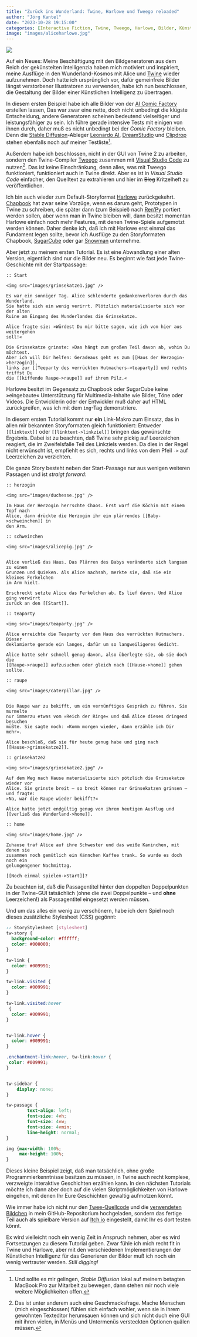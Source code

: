 ```yaml
---
title: "Zurück ins Wunderland: Twine, Harlowe und Tweego reloaded"
author: "Jörg Kantel"
date: "2023-10-28 19:15:00"
categories: [Interactive Fiction, Twine, Tweego, Harlowe, Bilder, Künstliche Intelligenz]
image: "images/aliceharlowe.jpg"
---
```


[![](images/aliceharlowe-b.jpg)](https://www.flickr.com/photos/schockwellenreiter/53291151422/)

Auf ein Neues: Meine Beschäftigung mit den Bildgeneratoren aus dem Reich der gekünstelten Intelligenzia haben mich motiviert und inspiriert, meine Ausflüge in den Wunderland-Kosmos mit Alice und [Twine](http://cognitiones.kantel-chaos-team.de/multimedia/spieleprogrammierung/twine2.html) wieder aufzunehmen. Doch hatte ich ursprünglich vor, dafür gemeinfreie Bilder längst verstorbener Illustratoren zu verwenden, habe ich nun beschlossen, die Gestaltung der Bilder einer Künstlichen Intelligenz zu übertragen.

In diesem ersten Beispiel habe ich alle Bilder von der [AI Comic Factory](http://cognitiones.kantel-chaos-team.de/multimedia/computergraphik/comicfactory.html) erstellen lassen, Das war zwar eine nette, doch nicht unbedingt die klügste Entscheidung, andere Generatoren scheinen bedeutend vielseitiger und leistungsfähiger zu sein. Ich führe gerade intensive Tests mit einigen von ihnen durch, daher muß es nicht unbedingt bei der *Comic Factory* bleiben. Denn die [Stable Diffusion](http://cognitiones.kantel-chaos-team.de/technikgeschichte/rechnerundnetze/stablediffusion.html)-Ableger [Leonardo AI](http://cognitiones.kantel-chaos-team.de/multimedia/computergraphik/computergraphik.html), [DreamStudio](https://beta.dreamstudio.ai/generate) und [Clipdrop](https://clipdrop.co/) stehen ebenfalls noch auf meiner Testliste[^1].

[^1]: Und sollte es mir gelingen, *Stable Diffusion* lokal auf meinem betagten MacBook Pro zur Mitarbeit zu bewegen, dann stehen mir noch viele weitere Möglichkeiten offen.

Außerdem habe ich beschlossen, nicht in der GUI von Twine&nbsp;2 zu arbeiten, sondern den Twine-Compiler [Tweego](https://clipdrop.co/) zusammen mit [Visual Studio Code](http://cognitiones.kantel-chaos-team.de/produktivitaet/visualstudiocode.html) zu nutzen[^2]. Das ist keine Einschränkung, denn alles, was mit Tweego funktioniert, funktioniert auch in Twine direkt. Aber es ist in *Visual Studio Code* einfacher, den Quelltext zu extrahieren und hier im ~~Blog~~ Kritzelheft zu veröffentlichen.

[^2]: Das ist unter anderem auch eine Geschmacksfrage. Mache Menschen (mich eingeschlossen) fühlen sich einfach wohler, wenn sie in ihrem gewohnten Texteditor herumsauen können und sich nicht duch eine GUI mit ihren vielen, in Menüs und Untermenüs versteckten Optionen quälen müssen.

Ich bin auch wieder zum Default-Storyformat [Harlowe](http://twine2.neocities.org/) zurückgekehrt. [Chapbook](https://klembot.github.io/chapbook/guide/) hat zwar seine Vorzüge, wenn es darum geht, Prototypen in Twine zu schreiben, die später dann (zum Beispiel) nach [Ren'Py](http://cognitiones.kantel-chaos-team.de/multimedia/spieleprogrammierung/renpy.html) portiert werden sollen, aber wenn man in Twine bleiben will, dann besitzt momentan Harlowe einfach noch mehr Features, mit denen Twine-Spiele aufgemotzt werden können. Daher denke ich, daß ich mit Harlowe erst einmal das Fundament legen sollte, bevor ich Ausflüge zu den Storyformaten Chapbook, [SugarCube](https://www.motoslave.net/sugarcube/2/docs/) oder gar [Snowman](https://bitbucket.org/klembot/snowman-2) unternehme.

Aber jetzt zu meinem ersten Tutorial. Es ist eine Abwandlung einer alten Version, eigentlich sind nur die Bilder neu. Es beginnt wie fast jede Twine-Geschichte mit der Startpassage:

~~~twee
:: Start 

<img src="images/grinsekatze1.jpg" />

Es war ein sonniger Tag. Alice schlenderte gedankenverloren durch das Wunderland.
Sie hatte sich ein wenig verirrt. Plötzlich materialisierte sich vor der alten
Ruine am Eingang des Wunderlandes die Grinsekatze.

Alice fragte sie: »Würdest Du mir bitte sagen, wie ich von hier aus weitergehen
soll!«

Die Grinsekatze grinste: »Das hängt zum großen Teil davon ab, wohin Du möchtest.
Aber ich will Dir helfen: Geradeaus geht es zum [[Haus der Herzogin->herzogin]],
links zur [[Teeparty des verrückten Hutmachers->teaparty]] und rechts triffst Du
die [[kiffende Raupe->raupe]] auf ihrem Pilz.«
~~~

Harlowe besitzt im Gegensatz zu Chapbook oder SugarCube keine »eingebaute« Unterstützung für Multimedia-Inhalte wie Bilder, Töne oder Videos. Die Entwicklerin oder der Entwickler muß daher auf HTML zurückgreifen, was ich mit dem `img`-Tag demonstriere.

In diesem ersten Tutorial kommt nur **ein** Link-Makro zum Einsatz, das in allen mir bekannten Storyformaten gleich funktioniert: Entweder `[[linktext]]` oder `[[linktext->linkziel]]` bringen das gewünschte Ergebnis. Dabei ist zu beachten, daß Twine sehr pickig auf Leerzeichen reagiert, die im Zweifelsfalle Teil des Linkziels werden. Da dies in der Regel nicht erwünscht ist, empfiehlt es sich, rechts und links von dem Pfeil `->` auf Leerzeichen zu verzichten.

Die ganze Story besteht neben der Start-Passage nur aus wenigen weiteren Passagen und ist *straigt forward*:

~~~twee
:: herzogin

<img src="images/duchesse.jpg" />

Im Haus der Herzogin herrschte Chaos. Erst warf die Köchin mit einem Topf nach
Alice, dann drückte die Herzogin ihr ein plärrendes [[Baby->schweinchen]] in
den Arm.

:: schweinchen

<img src="images/alicepig.jpg" />


Alice verließ das Haus. Das Plärren des Babys veränderte sich langsam zu einem
Grunzen und Quieken. Als Alice nachsah, merkte sie, daß sie ein kleines Ferkelchen
im Arm hielt.

Erschreckt setzte Alice das Ferkelchen ab. Es lief davon. Und Alice ging verwirrt
zurück an den [[Start]].

:: teaparty

<img src="images/teaparty.jpg" />

Alice erreichte die Teaparty vor dem Haus des verrückten Hutmachers. Dieser
deklamierte gerade ein langes, dafür um so langweiligeres Gedicht.

Alice hatte sehr schnell genug davon, also überlegte sie, ob sie doch die
[[Raupe->raupe]] aufzusuchen oder gleich nach [[Hause->home]] gehen sollte.

:: raupe

<img src="images/caterpillar.jpg" />


Die Raupe war zu bekifft, um ein vernünftiges Gespräch zu führen. Sie murmelte
nur immerzu etwas vom »Reich der Ringe« und daß Alice dieses dringend besuchen
müßte. Sie sagte noch: »Komm morgen wieder, dann erzähle ich Dir mehr«.

Alice beschloß, daß sie für heute genug habe und ging nach
[[Hause->grinsekatze2]].

:: grinsekatze2

<img src="images/grinsekatze2.jpg" />

Auf dem Weg nach Hause materialisierte sich pötzlich die Grinsekatze wieder vor
Alice. Sie grinste breit – so breit können nur Grinsekatzen grinsen – und fragte:
»Na, war die Raupe wieder bekifft?«

Alice hatte jetzt endgültig genug von ihrem heutigen Ausflug und
[[verließ das Wunderland->home]].

:: home

<img src="images/home.jpg" />

Zuhause traf Alice auf ihre Schwester und das weiße Kaninchen, mit denen sie
zusammen noch gemütlich ein Kännchen Kaffee trank. So wurde es doch noch ein
gelungengener Nachmittag.

[[Noch einmal spielen->Start]]?
~~~

Zu beachten ist, daß die Passagentitel hinter den doppelten Doppelpunkten in der Twine-GUI tatsächlich (ohne die zwei Doppelpunkte -- und **ohne** Leerzeichen!) als Passagentitel eingesetzt werden müssen.

Und um das alles ein wenig zu verschönern, habe ich dem Spiel noch dieses zusätzliche Stylesheet (CSS) gegönnt:

~~~css
:: StoryStylesheet [stylesheet]
tw-story {
  background-color: #ffffff;
  color: #000000;
}

tw-link {
  color: #009991;
}

tw-link.visited {
  color: #009991;
}

tw-link.visited:hover 
 {
  color: #009991;
}


tw-link.hover {
  color: #009991;
}

.enchantment-link:hover, tw-link:hover {
 color: #009991;
}


tw-sidebar {
	display: none;
}

tw-passage {
        text-align: left; 
        font-size: 4vh;
        font-size: 4vw;
        font-size: 4vmin;
        line-height: normal;
}

img {max-width: 100%;
     max-height: 100%;
}
~~~

Dieses kleine Beispiel zeigt, daß man tatsächlich, ohne große Programmierkenntnisse besitzen zu müssen, in Twine auch recht komplexe, verzweigte interaktive Geschichten erzählen kann. In den nächsten Tutorials möchte ich dann aber doch auf die vielen Skriptmöglichkeiten von Harlowe eingehen, mit denen Ihr Eure Geschichten gewaltig aufmotzen könnt.

Wie immer habe ich nicht nur den [Twee-Quellcode](https://github.com/kantel/twine-entdecken/tree/master/tweego/aliceharlowe/alice_1/src) und die [verwendeten Bildchen](https://github.com/kantel/twine-entdecken/tree/master/tweego/aliceharlowe/alice_1/images) in mein GitHub-Repositorium hochgeladen, sondern das fertige Teil auch als spielbare Version auf [Itch.io](https://kantel.itch.io/zurck-ins-wunderland) eingestellt, damit Ihr es dort testen könnt.

Ex wird vielleicht noch ein wenig Zeit in Anspruch nehmen, aber es wird Fortsetzungen zu diesem Tutorial geben. Zwar fühle ich mich recht fit in Twine und Harlowe, aber mit den verschiedenen Implementierungen der Künstlichen Intelligenz für das Generieren der Bilder muß ich noch ein wenig vertrauter werden. *Still digging!*